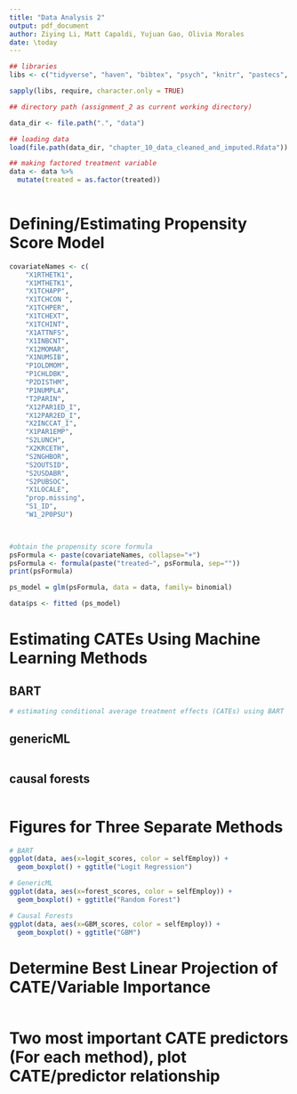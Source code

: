 ```yaml
---
title: "Data Analysis 2"
output: pdf_document
author: Ziying Li, Matt Capaldi, Yujuan Gao, Olivia Morales
date: \today
---
```


```r

## libraries
libs <- c("tidyverse", "haven", "bibtex", "psych", "knitr", "pastecs", "kableExtra","survey", "cobalt", "randomForest", "ipred","rpart", "baguette", "parsnip", "SimDesign", "bartCause", "lme4", "grf", "genericML")

sapply(libs, require, character.only = TRUE)

## directory path (assignment_2 as current working directory)

data_dir <- file.path(".", "data")

## loading data
load(file.path(data_dir, "chapter_10_data_cleaned_and_imputed.Rdata"))

## making factored treatment variable 
data <- data %>%
  mutate(treated = as.factor(treated))
    
```

# Defining/Estimating Propensity Score Model

```r

covariateNames <- c(
    "X1RTHETK1", 
    "X1MTHETK1",
    "X1TCHAPP", 
    "X1TCHCON ",
    "X1TCHPER", 
    "X1TCHEXT",
    "X1TCHINT",
    "X1ATTNFS",
    "X1INBCNT",
    "X12MOMAR",
    "X1NUMSIB", 
    "P1OLDMOM",
    "P1CHLDBK",
    "P2DISTHM",
    "P1NUMPLA",
    "T2PARIN",
    "X12PAR1ED_I",
    "X12PAR2ED_I",
    "X2INCCAT_I",
    "X1PAR1EMP",
    "S2LUNCH",
    "X2KRCETH",
    "S2NGHBOR",
    "S2OUTSID",
    "S2USDABR",
    "S2PUBSOC",
    "X1LOCALE",
    "prop.missing",
    "S1_ID",
    "W1_2P0PSU")


    
#obtain the propensity score formula   
psFormula <- paste(covariateNames, collapse="+")
psFormula <- formula(paste("treated~", psFormula, sep=""))
print(psFormula)   

ps_model = glm(psFormula, data = data, family= binomial)

data$ps <- fitted (ps_model)

```

# Estimating CATEs Using Machine Learning Methods
## BART
```r

# estimating conditional average treatment effects (CATEs) using BART

```

## genericML 
```r


```


## causal forests
```r


```

# Figures for Three Separate Methods

```r

# BART
ggplot(data, aes(x=logit_scores, color = selfEmploy)) + 
  geom_boxplot() + ggtitle("Logit Regression")

# GenericML
ggplot(data, aes(x=forest_scores, color = selfEmploy)) + 
  geom_boxplot() + ggtitle("Random Forest")

# Causal Forests
ggplot(data, aes(x=GBM_scores, color = selfEmploy)) + 
  geom_boxplot() + ggtitle("GBM")


```

# Determine Best Linear Projection of CATE/Variable Importance
```r


```


# Two most important CATE predictors (For each method), plot CATE/predictor relationship
```r


```

